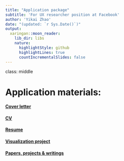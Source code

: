 ```yaml
---
title: "Application package"
subtitle: 'For UX researcher position at Facebook'
author: 'Yikai Zhao'
date: "(updated: `r Sys.Date()`)"
output:
  xaringan::moon_reader:
    lib_dir: libs
    nature:
      highlightStyle: github
      highlightLines: true
      countIncrementalSlides: false
---
```



class:  middle


# Application materials:

#### [Cover letter](Facebook_coverletter.pdf)
#### [CV](Yikai_CV.pdf) 
#### [Resume](Yikai_Resume_UX.pdf)
#### [Visualization project](http://ykzhao.com/Data_product_pipeline/)
#### [Papers, projects & writings](https://ykzhao.com/)
 



